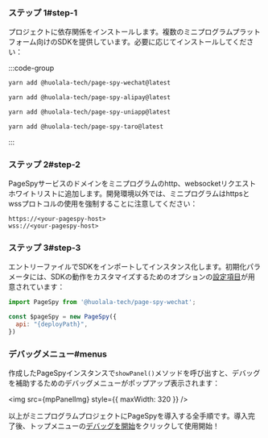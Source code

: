 
### ステップ 1#step-1

プロジェクトに依存関係をインストールします。複数のミニプログラムプラットフォーム向けのSDKを提供しています。必要に応じてインストールしてください：

:::code-group

```bash wechat
yarn add @huolala-tech/page-spy-wechat@latest
```

```bash alipay
yarn add @huolala-tech/page-spy-alipay@latest
```

```bash uniapp
yarn add @huolala-tech/page-spy-uniapp@latest
```

```bash taro
yarn add @huolala-tech/page-spy-taro@latest
```

:::


### ステップ 2#step-2

PageSpyサービスのドメインをミニプログラムのhttp、websocketリクエストホワイトリストに追加します。開発環境以外では、ミニプログラムはhttpsとwssプロトコルの使用を強制することに注意してください：

```
https://<your-pagespy-host>
wss://<your-pagespy-host>
```

### ステップ 3#step-3

エントリーファイルでSDKをインポートしてインスタンス化します。初期化パラメータには、SDKの動作をカスタマイズするためのオプションの[設定項目]({VITE_SDK_WECHAT_REPO})が用意されています：

```js
import PageSpy from '@huolala-tech/page-spy-wechat';

const $pageSpy = new PageSpy({
  api: "{deployPath}",
})
```

### デバッグメニュー#menus

作成したPageSpyインスタンスで`showPanel()`メソッドを呼び出すと、デバッグを補助するためのデバッグメニューがポップアップ表示されます：

<img src={mpPanelImg} style={{ maxWidth: 320 }} />

以上がミニプログラムプロジェクトにPageSpyを導入する全手順です。導入完了後、トップメニューの<Tooltip title="メニューはデフォルトで非表示、デプロイ後に表示されます" color="purple"><a href="javascript:void(0)">デバッグを開始</a></Tooltip>をクリックして使用開始！
